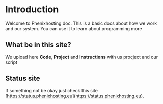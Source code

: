 # Introduction
 
Welcome to Phenixhosting doc. This is a basic docs about how we work and our system. You can use it to learn about programming more

## What be in this site?

We upload here **Code**, **Project** and **Instructions** with us procject and our script 

## Status site

If something not be okay just check this site [https://status.phenixhosting.eu](https://status.phenixhosting.eu).
